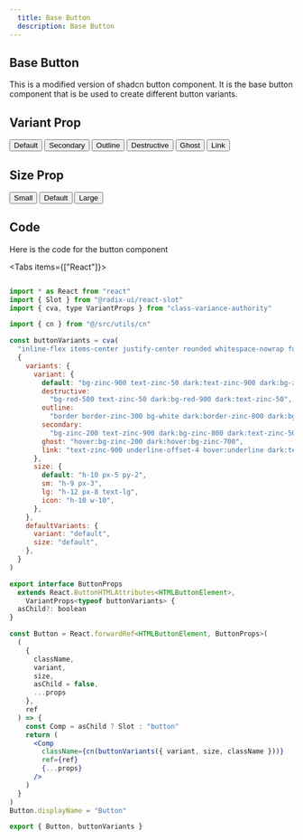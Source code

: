 ```yaml
---
  title: Base Button
  description: Base Button
---
```



## Base Button

This is a modified version of shadcn button component. It is the base button component that is be used to create different button variants.

## Variant Prop
<div className="flex-row-start gap-3 flex-wrap">
  <Button>Default</Button>
  <Button variant="secondary">Secondary</Button>
  <Button variant="outline">Outline</Button>
  <Button variant="destructive">Destructive</Button>
  <Button variant="ghost">Ghost</Button>
  <Button variant="link">Link</Button>
</div>

## Size Prop

<div className="flex-row-start gap-3 flex-wrap">
  <Button size="sm">Small</Button>
  <Button >Default</Button>
  <Button size="lg">Large</Button>
</div>

## Code 

Here is the code for the button component

<Tabs items={["React"]}>
  <Tab value="React">

```jsx title="Example.tsx"

import * as React from "react"
import { Slot } from "@radix-ui/react-slot"
import { cva, type VariantProps } from "class-variance-authority"

import { cn } from "@/src/utils/cn"

const buttonVariants = cva(
  "inline-flex items-center justify-center rounded whitespace-nowrap font-medium ring-offset-white transition-all focus-visible:outline-none focus-visible:ring-2 focus-visible:ring-zinc-950 focus-visible:ring-offset-2 disabled:pointer-events-none disabled:opacity-50 dark:ring-offset-zinc-950 dark:focus-visible:ring-zinc-300 active:scale-[0.99] duration-500 hover:scale-[1.02] gap-2",
  {
    variants: {
      variant: {
        default: "bg-zinc-900 text-zinc-50 dark:text-zinc-900 dark:bg-zinc-50",
        destructive:
          "bg-red-500 text-zinc-50 dark:bg-red-900 dark:text-zinc-50",
        outline:
          "border border-zinc-300 bg-white dark:border-zinc-800 dark:bg-zinc-950 hover:dark:bg-zinc-100 hover:dark:text-zinc-800 hover:bg-zinc-900 hover:text-zinc-100",
        secondary:
          "bg-zinc-200 text-zinc-900 dark:bg-zinc-800 dark:text-zinc-50",
        ghost: "hover:bg-zinc-200 dark:hover:bg-zinc-700",
        link: "text-zinc-900 underline-offset-4 hover:underline dark:text-zinc-50",
      },
      size: {
        default: "h-10 px-5 py-2",
        sm: "h-9 px-3",
        lg: "h-12 px-8 text-lg",
        icon: "h-10 w-10",
      },
    },
    defaultVariants: {
      variant: "default",
      size: "default",
    },
  }
)

export interface ButtonProps
  extends React.ButtonHTMLAttributes<HTMLButtonElement>,
    VariantProps<typeof buttonVariants> {
  asChild?: boolean
}

const Button = React.forwardRef<HTMLButtonElement, ButtonProps>(
  (
    {
      className,
      variant,
      size,
      asChild = false,
      ...props
    },
    ref
  ) => {
    const Comp = asChild ? Slot : "button"
    return (
      <Comp
        className={cn(buttonVariants({ variant, size, className }))}
        ref={ref}
        {...props}
      />
    )
  }
)
Button.displayName = "Button"

export { Button, buttonVariants }

```

</Tab>
</Tabs>